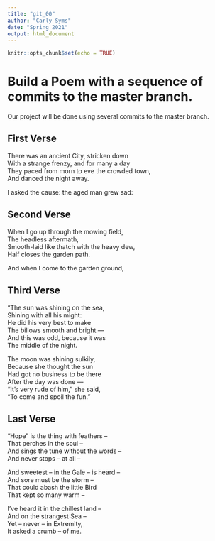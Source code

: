 ```yaml
---
title: "git_00"
author: "Carly Syms"
date: "Spring 2021"
output: html_document
---
```


```r
knitr::opts_chunk$set(echo = TRUE)
```
# Build a Poem with a sequence of commits to the master branch.
Our project will be done using several commits to the master branch.
<!-- Do not modify or change any text in "!--" bracketed areas such as this --- these are instructions to
you, if you change any of this the git program will notice it and compromise your git merging strategy !-->

## First Verse 
<!--Put the first five lines of a poem by Lewis Carrol in this section!-->
There was an ancient City, stricken down  
With a strange frenzy, and for many a day  
They paced from morn to eve the crowded town,  
And danced the night away.   

I asked the cause: the aged man grew sad:  

## Second Verse
<!--Put the first five lines of a poem by Robert Frost here!-->
When I go up through the mowing field,  
The headless aftermath,  
Smooth-laid like thatch with the heavy dew,  
Half closes the garden path.  

And when I come to the garden ground,  

## Third Verse
<!--Put the first two verses of The Walrus and the Carpenter here!-->
"The sun was shining on the sea,  
      Shining with all his might:  
He did his very best to make  
      The billows smooth and bright —  
And this was odd, because it was  
      The middle of the night.  

The moon was shining sulkily,  
      Because she thought the sun  
Had got no business to be there  
      After the day was done —  
"It's very rude of him," she said,  
      "To come and spoil the fun."  

## Last Verse
<!--Put a short poem of your choice 8-20 lines,here!-->
“Hope” is the thing with feathers –  
That perches in the soul –  
And sings the tune without the words –  
And never stops – at all –  

And sweetest – in the Gale – is heard –  
And sore must be the storm –  
That could abash the little Bird  
That kept so many warm –  

I’ve heard it in the chillest land –  
And on the strangest Sea –  
Yet – never – in Extremity,  
It asked a crumb – of me.  
